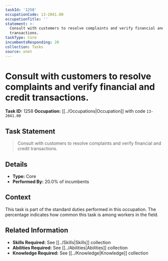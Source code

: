 ```yaml
---
taskId: '1258'
occupationCode: 13-2041.00
occupationTitle: ''
statement: >-
  Consult with customers to resolve complaints and verify financial and credit
  transactions.
taskType: Core
incumbentsResponding: 20
collection: Tasks
source: onet
---
```

# Consult with customers to resolve complaints and verify financial and credit transactions.

**Task ID:** 1258
**Occupation:** [[../Occupations|Occupation]] with code `13-2041.00`

## Task Statement

> Consult with customers to resolve complaints and verify financial and credit transactions.

## Details

- **Type:** Core
- **Performed By:** 20.0% of incumbents

## Context

This task is part of the standard duties performed in this occupation. The percentage indicates how common this task is among workers in the field.

## Related Information

- **Skills Required:** See [[../Skills|Skills]] collection
- **Abilities Required:** See [[../Abilities|Abilities]] collection
- **Knowledge Required:** See [[../Knowledge|Knowledge]] collection
